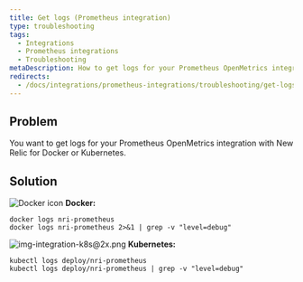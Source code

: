 ```yaml
---
title: Get logs (Prometheus integration)
type: troubleshooting
tags:
  - Integrations
  - Prometheus integrations
  - Troubleshooting
metaDescription: How to get logs for your Prometheus OpenMetrics integration with New Relic for Docker or Kubernetes.
redirects:
  - /docs/integrations/prometheus-integrations/troubleshooting/get-logs-prometheus-integration
---
```


## Problem

You want to get logs for your Prometheus OpenMetrics integration with New Relic for Docker or Kubernetes.

## Solution

![Docker icon](src/images/docker-logo-crop.png 'Docker icon') **Docker:**

```
docker logs nri-prometheus
docker logs nri-prometheus 2>&1 | grep -v "level=debug"
```

![img-integration-k8s@2x.png](src/images/img-integration-k8.png 'img-integration-k8s@2x.png') **Kubernetes:**

```
kubectl logs deploy/nri-prometheus
kubectl logs deploy/nri-prometheus | grep -v "level=debug"
```
